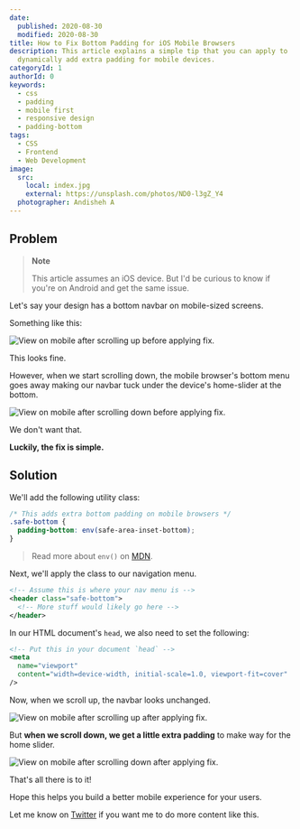 ```yaml
---
date:
  published: 2020-08-30
  modified: 2020-08-30
title: How to Fix Bottom Padding for iOS Mobile Browsers
description: This article explains a simple tip that you can apply to
  dynamically add extra padding for mobile devices.
categoryId: 1
authorId: 0
keywords:
  - css
  - padding
  - mobile first
  - responsive design
  - padding-bottom
tags:
  - CSS
  - Frontend
  - Web Development
image:
  src:
    local: index.jpg
    external: https://unsplash.com/photos/ND0-l3gZ_Y4
  photographer: Andisheh A
---
```


## Problem

> **Note**
>
> This article assumes an iOS device. But I'd be curious to know if you're on
> Android and get the same issue.

Let's say your design has a bottom navbar on mobile-sized screens.

Something like this:

![View on mobile after scrolling up before applying fix.](before-scroll-up.png)

This looks fine.

However, when we start scrolling down, the mobile browser's bottom menu goes away
making our navbar tuck under the device's home-slider at the bottom.

![View on mobile after scrolling down before applying fix.](before-scroll-down.png)

We don't want that.

**Luckily, the fix is simple.**

## Solution

We'll add the following utility class:

```css
/* This adds extra bottom padding on mobile browsers */
.safe-bottom {
  padding-bottom: env(safe-area-inset-bottom);
}
```

> Read more about `env()` on
> [MDN](https://developer.mozilla.org/en-US/docs/Web/CSS/env).

Next, we'll apply the class to our navigation menu.

```xml
<!-- Assume this is where your nav menu is -->
<header class="safe-bottom">
  <!-- More stuff would likely go here -->
</header>
```

In our HTML document's `head`, we also need to set the following:

```xml
<!-- Put this in your document `head` -->
<meta
  name="viewport"
  content="width=device-width, initial-scale=1.0, viewport-fit=cover"
/>
```

Now, when we scroll up, the navbar looks unchanged.

![View on mobile after scrolling up after applying fix.](after-scroll-up.png)

But **when we scroll down, we get a little extra padding** to make way for the
home slider.

![View on mobile after scrolling down after applying fix.](after-scroll-down.png)

That's all there is to it!

Hope this helps you build a better mobile experience for your users.

Let me know on [Twitter](https://twitter.com/swkeever) if you want me to do more
content like this.
